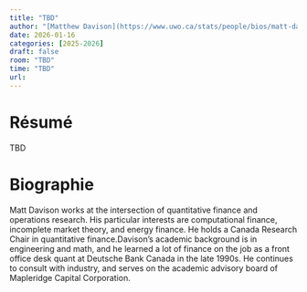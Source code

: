 ```yaml
---
title: "TBD"
author: "[Matthew Davison](https://www.uwo.ca/stats/people/bios/matt-davison.html)"
date: 2026-01-16
categories: [2025-2026]
draft: false
room: "TBD"
time: "TBD"
url:  
---
```


# Résumé

TBD

# Biographie

Matt Davison works at the intersection of quantitative finance and operations research. His particular interests are computational finance, incomplete market theory, and energy finance. He holds a Canada Research Chair in quantitative finance.Davison’s academic background is in engineering and math, and he learned a lot of finance on the job as a front office desk quant at Deutsche Bank Canada in the late 1990s. He continues to consult with industry, and serves on the academic advisory board of Mapleridge Capital Corporation.